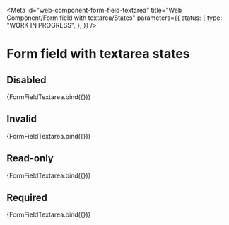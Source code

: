 <!-- @license CC0-1.0 -->


<Meta
  id="web-component-form-field-textarea"
  title="Web Component/Form field with textarea/States"
  parameters={{
    status: {
      type: "WORK IN PROGRESS",
    },
  }}
/>

# Form field with textarea states

## Disabled

<Canvas>
  <Story
    name="disabled"
    args={{
      disabled: true,
      label: "Message",
      value: "Lorem ipsum dolor sit amet",
    }}
  >
    {FormFieldTextarea.bind({})}
  </Story>
</Canvas>

## Invalid

<Canvas>
  <Story
    name="invalid"
    args={{
      invalid: true,
      label: "Message",
      value: "Lorem ipsum dolor sit amet",
    }}
  >
    {FormFieldTextarea.bind({})}
  </Story>
</Canvas>

## Read-only

<Canvas>
  <Story
    name="read-only"
    args={{
      required: true,
      label: "Message",
      value: "Lorem ipsum dolor sit amet",
    }}
  >
    {FormFieldTextarea.bind({})}
  </Story>
</Canvas>

## Required

<Canvas>
  <Story
    name="required"
    args={{
      required: true,
      label: "Message",
      value: "Lorem ipsum dolor sit amet",
    }}
  >
    {FormFieldTextarea.bind({})}
  </Story>
</Canvas>
